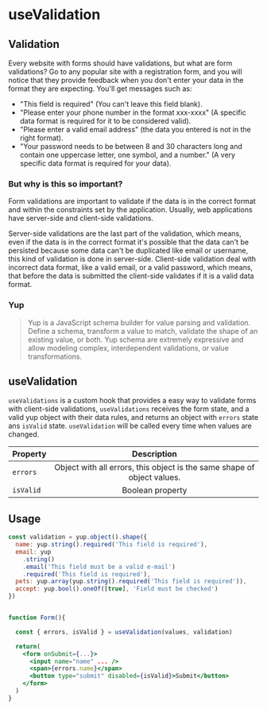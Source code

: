 
<DefaultSeo
  title="useValidation"
  titleTemplate="useValidation | useForm"
  description="Detail all resources of useValidation."
/>

# useValidation

## Validation 

Every website with forms should have validations, but what are form validations? Go to any popular site with a registration form, and you will notice that they provide feedback when you don't enter your data in the format they are expecting. You'll get messages such as:
 - "This field is required" (You can't leave this field blank). 
 - "Please enter your phone number in the format xxx-xxxx" (A specific data format is required for it to be considered valid). 
 - "Please enter a valid email address" (the data you entered is not in the right format). 
 - "Your password needs to be between 8 and 30 characters long and contain one uppercase letter, one symbol, and a number." (A very specific data format is required for your data).

### But why is this so important?

Form validations are important to validate if the data is in the correct format and within the constraints set by the application. Usually, web applications have server-side and client-side validations.

Server-side validations are the last part of the validation, which means, even if the data is in the correct format it's possible that the data can't be persisted because some data can't be duplicated like email or username, this kind of validation is done in server-side. Client-side validation deal with incorrect data format, like a valid email, or a valid password, which means, that before the data is submitted the client-side validates if it is a valid data format.

### Yup

> Yup is a JavaScript schema builder for value parsing and validation. Define a schema, transform a value to match, validate the shape of an existing value, or both. Yup schema are extremely expressive and allow modeling complex, interdependent validations, or value transformations.

## useValidation
`useValidations` is a custom hook that provides a easy way to validate forms with client-side validations, `useValidations` receives the form state, and a valid yup object with their data rules, and returns an object with `errors` state ans `isValid` state.
`useValidation` will be called every time when values are changed.

| Property  |                               Description                               |
| --------- | :---------------------------------------------------------------------: |
| `errors`  | Object with all errors, this object is the same shape of object values. |
| `isValid` |                            Boolean property                             |


## Usage

```jsx
const validation = yup.object().shape({
  name: yup.string().required('This field is required'),
  email: yup
    .string()
    .email('This field must be a valid e-mail')
    .required('This field is required'),
  pets: yup.array(yup.string().required('This field is required')),
  accept: yup.bool().oneOf([true], 'Field must be checked')
})


function Form(){

  const { errors, isValid } = useValidation(values, validation)

  return(
    <form onSubmit={...}>
      <input name="name" ... />
      <span>{errors.name}</span>
      <button type="submit" disabled={isValid}>Submit</button>
    </form>
  )
}
```

